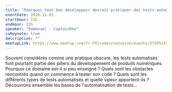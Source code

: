 ```yaml
---
title: "Pourquoi tout bon développeur devrait pratiquer des tests automatisés ?"
eventDate: 2020-11-03
startHour: 21h
endHour: 22h
speaker: "Emmanuel - CaptainDev"
isKeynote: true
description: ""
meetupLink: https://www.meetup.com/fr-FR/codeursenseine/events/273951424/
---
```


Souvent considérés comme une pratique obscure, les tests automatisés font pourtant partie des piliers du développement de produits numériques.
Pourquoi ce domaine est-il si peu enseigné ?
Quels sont les obstacles rencontrés quand on commence à tester son code ?
Quels sont les différents types de tests automatisés et quelle valeur apportent-ils ?
Découvrons ensemble les bases de l'automatisation de tests...